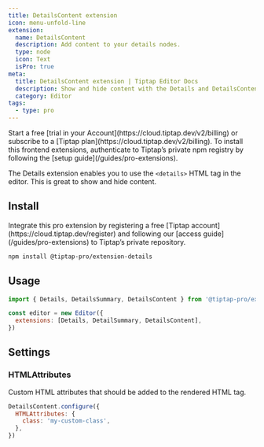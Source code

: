 ```yaml
---
title: DetailsContent extension
icon: menu-unfold-line
extension:
  name: DetailsContent
  description: Add content to your details nodes.
  type: node
  icon: Text
  isPro: true
meta:
  title: DetailsContent extension | Tiptap Editor Docs
  description: Show and hide content with the Details and DetailsContent extension in your Tiptap Editor. Great to… toggle hiding content!
  category: Editor
tags:
  - type: pro
---
```



<Requirements>
    <RequirementItem label="1. Activate trial or subscribe">
        Start a free [trial in your Account](https://cloud.tiptap.dev/v2/billing) or subscribe to a [Tiptap plan](https://cloud.tiptap.dev/v2/billing).
    </RequirementItem>
    <RequirementItem label="2. Install from private registry">
        To install this frontend extensions, authenticate to Tiptap’s private npm registry by following the [setup guide](/guides/pro-extensions).
    </RequirementItem>
</Requirements>

The Details extension enables you to use the `<details>` HTML tag in the editor. This is great to show and hide content.

<CodeDemo isPro path="/Nodes/Details" />

## Install

<Callout title="Set up access to Tiptap's private repository" variant="info">
  Integrate this pro extension by registering a free [Tiptap
  account](https://cloud.tiptap.dev/register) and following our [access
  guide](/guides/pro-extensions) to Tiptap’s private repository.
</Callout>

```bash
npm install @tiptap-pro/extension-details
```

## Usage

```js
import { Details, DetailsSummary, DetailsContent } from '@tiptap-pro/extension-details'

const editor = new Editor({
  extensions: [Details, DetailSummary, DetailsContent],
})
```

## Settings

### HTMLAttributes

Custom HTML attributes that should be added to the rendered HTML tag.

```js
DetailsContent.configure({
  HTMLAttributes: {
    class: 'my-custom-class',
  },
})
```
